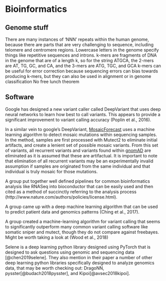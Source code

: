 # Bioinformatics {#bioinformatics}

## Genome stuff
There are many instances of ‘NNN’ repeats within the human genome, because there are parts that are very challenging to sequence, including telomere and centromere regions.
Lowercase letters in the genome specify things like repetitive sequences and introns.
k-mers are fragments of DNA in the genome that are of a length k, so for the string ATGCA, the 2-mers are AT, TG, GC, and CA, and the 3-mers are ATG, TGC, and GCA
k-mers can be useful for error correction because sequencing errors can bias towards producing k-mers, but they can also be used in alignment or in genome classification
No free lunch theorem

## Software
Google has designed a new variant caller called DeepVariant that uses deep neural networks to learn how best to call variants. This appears to provide a significant improvement to variant calling accuracy (Poplin et al., 2016).

In a similar vein to google's DeepVariant, [MosaicForecast]('https://github.com/parklab/MosaicForecast') uses a machine learning algorithm to detect mosaic mutations within sequencing samples. In the method, samples are first processed with Mutect2 to eliminate initial artifacts, and create a lenient set of possible mosaic variants. From this set of variants, all recurrent variants and variants found within [gnomAD]('https://gnomad.broadinstitute.org/') are eliminated as it is assumed that these are artifactual. It is important to note that elimination of all recurrent variants may be an experimentally invalid assumption if samples are originated from the same individual and that individual is truly mosaic for those mutations.

A group put together well defined pipelines for common bioinformatics analysis like RNASeq into bioconductor that can be easily used and then cited as a method of succinctly referring to the analysis process (http://www.nature.com/authors/policies/license.html).

A group came up with a deep machine learning algorithm that can be used to predict patient data and genomics patterns (Ching et al., 2017).

A group created a machine-learning algorithm for variant calling that seems to significantly outperform many common variant calling software like somatic sniper and mutect, though they do not compare against freebayes. Might be worth taking a look at (Wood et al., 2018)

Selene is a deep learning python library designed using PyTorch that is designed to ask questions using genomic and sequencing data [@chen2019selene]. They also mention in their paper a number of other deep learning python libraries specifically designed to analyze genomics data, that may be worth checking out: DragoNN, pysster[@budach2018pysster], and Kipoi[@avsec2018kipoi].
